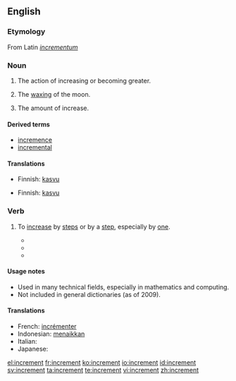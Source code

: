 ==English==

===Etymology===
From Latin ''[[incrementum]]''

===Noun===
{{en-noun}}

# The action of increasing or becoming greater.
# {{heraldry}} The [[wax|waxing]] of the moon.
# The amount of increase.

====Derived terms====
* [[incremence]] {{i|rare}}
* [[incremental]]

====Translations====
{{trans-top|The action of increasing or becoming greater}}
* Finnish: [[kasvu]]
{{trans-mid}}
{{trans-bottom}}

{{trans-top|The waxing of the moon}}
{{trans-mid}}
{{trans-bottom}}

{{trans-top|The amount of increase}}
* Finnish: [[kasvu]]
{{trans-mid}}
{{trans-bottom}}

===Verb===
{{en-verb}}

# {{intransitive|transitive}} To [[increase]] by [[step]]s or by a [[step]], especially by [[one]].
#*{{quote-journal|title=On Magnetic Circuits|author=H. E. J. G. Du Bois|work=Philosophical magazine‎|page=346|year=1890|passage=... any given value just before observing, the actual pressures must as frequently be '''incremented''' as decremented, both in the "on" and the "off" series.}}
#*{{quote-news|title=Busiest two weeks for recruiters|work=Recruiter Magazine|date=Jan 23|year=2007|passage=public sector professional services recruitment, has seen a strong seasonal upturn which has '''incremented''' year on year since 2002 by an average of 12%.}}
#*{{quote-book|title=The UNIX programming environment|page=124|author=Brian W. Kernighan|coauthors=Rob Pike|year=1984|passage=The first for loop looks at each word in the input line, '''incrementing''' the element of array num subscripted by the word.}}

====Usage notes====
*Used in many technical fields, especially in mathematics and computing.
*Not included in general dictionaries (as of 2009).

====Translations====
{{trans-top}}
* French: [[incrémenter]]
* Indonesian: [[naik|menaikkan]]
* Italian: {{t-|it|incrementare}}
* Japanese: {{t|ja|増す|tr=masu|sc=Jpan}}
{{trans-mid}}
{{trans-bottom}}

[[el:increment]]
[[fr:increment]]
[[ko:increment]]
[[io:increment]]
[[id:increment]]
[[sv:increment]]
[[ta:increment]]
[[te:increment]]
[[vi:increment]]
[[zh:increment]]